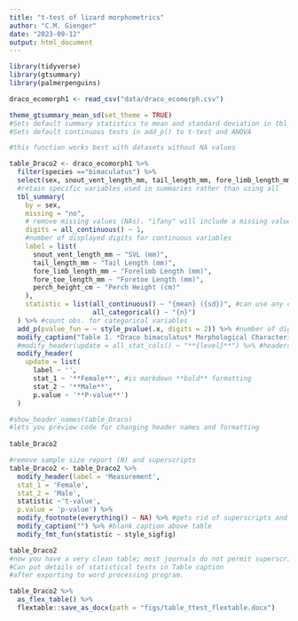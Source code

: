 ```yaml
---
title: "t-test of lizard morphometrics"
author: "C.M. Gienger"
date: "2023-09-12"
output: html_document
---
```


```r
library(tidyverse)
library(gtsummary)
library(palmerpenguins)
```

```r
draco_ecomorph1 <- read_csv("data/draco_ecomorph.csv")
```

```r
theme_gtsummary_mean_sd(set_theme = TRUE)
#Sets default summary statistics to mean and standard deviation in tbl_summary()
#Sets default continuous tests in add_p() to t-test and ANOVA
```

```r
#this function works best with datasets without NA values

table_Draco2 <- draco_ecomorph1 %>%
  filter(species =="bimaculatus") %>%
  select(sex, snout_vent_length_mm, tail_length_mm, fore_limb_length_mm, fore_toe_length_mm, perch_height_cm) %>% 
  #retain specific variables used in summaries rather than using all
  tbl_summary(
    by = sex,
    missing = "no",
    # remove missing values (NAs). "ifany" will include a missing values row in table.
    digits = all_continuous() ~ 1,
    #number of displayed digits for continuous variables
    label = list(
      snout_vent_length_mm ~ "SVL (mm)",
      tail_length_mm ~ "Tail Length (mm)",
      fore_limb_length_mm ~ "Forelimb Length (mm)",
      fore_toe_length_mm ~ "Foretoe Length (mm)",
      perch_height_cm ~ "Perch Height (cm)"
    ),
    statistic = list(all_continuous() ~ "{mean} ({sd})", #can use any character for parentheses
                     all_categorical() ~ "{n}")
  ) %>% #count obs. for categorical variables
  add_p(pvalue_fun = ~ style_pvalue(.x, digits = 2)) %>% #number of digits displayed for p-values
  modify_caption("Table 1. *Draco bimaculatus* Morphological Characteristics") %>%
  #modify_header(update = all_stat_cols() ~ "**{level}**") %>% #headers to only contain name of sex
  modify_header(
    update = list(
      label ~ '',
      stat_1 ~ '**Female**', #is markdown **bold** formatting
      stat_2 ~ '**Male**',
      p.value ~ '**P-value**')
  )

#show_header_names(table_Draco) 
#lets you preview code for changing header names and formatting  
                
table_Draco2
```

```r
#remove sample size report (N) and superscripts
table_Draco2 <- table_Draco2 %>%
  modify_header(label = 'Measurement',
  stat_1 = 'Female',
  stat_2 = 'Male',
  statistic ~'t-value',
  p.value = 'p-value') %>%
  modify_footnote(everything() ~ NA) %>% #gets rid of superscripts and footnotes; put them in table caption.
  modify_caption("") %>% #blank caption above table
  modify_fmt_fun(statistic ~ style_sigfig)

table_Draco2
#now you have a very clean table; most journals do not permit superscripts in tables.
#Can put details of statistical tests in Table caption
#after exporting to word processing program.
```

```r
table_Draco2 %>%
  as_flex_table() %>%
  flextable::save_as_docx(path = "figs/table_ttest_flextable.docx")
```

